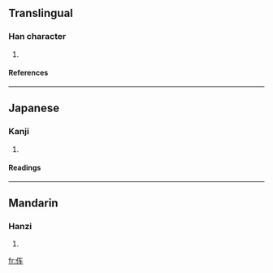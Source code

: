 ==Translingual==
===Han character===
{{Han char|rad=人|as=04|sn=6|four=|canj=人大手 (OKQ)}}
# {{defn|Han}}
====References====
{{Han ref|kx=0096.121|hdz=10120.041|uh=4F21|ud=20257}}
----
==Japanese==
===Kanji===
{{ja-kanji|grade=|rs=人04}}
# {{defn|Japanese}}
====Readings====
{{ja-readings|on=|kun=[[くるま]] (kuruma)}}
----
==Mandarin==
===Hanzi===
{{cmn-hanzi|pin=[[chē]] (che1), [[chéng]] (cheng2)|wg=ch'e<sup>1</sup>, ch'eng<sup>2</sup>}}
# {{defn|Mandarin}}

[[fr:伡]]